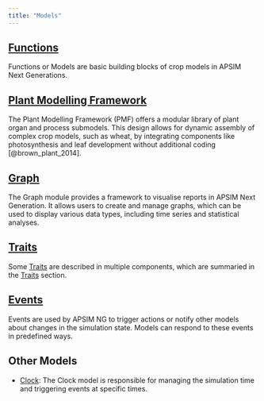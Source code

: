 ```yaml
---
title: "Models"
---
```



## [Functions](Functions)

Functions or Models are basic building blocks of crop models in APSIM Next Generations. 

## [Plant Modelling Framework](PMF)

The Plant Modelling Framework (PMF) offers a modular library of plant organ and process submodels. This design allows for dynamic assembly of complex crop models, such as wheat, by integrating components like photosynthesis and leaf development without additional coding [@brown_plant_2014].

## [Graph](Graph)

The Graph module provides a framework to visualise reports in APSIM Next Generation. It allows users to create and manage graphs, which can be used to display various data types, including time series and statistical analyses.

## [Traits](Traits/)


Some [Traits](Traits) are described in multiple components, which are summaried in the [Traits](Traits) section.


## [Events](Events)

Events are used by APSIM NG to trigger actions or notify other models about changes in the simulation state. Models can respond to these events in predefined ways.

## Other Models

* [Clock](Clock.qmd): The Clock model is responsible for managing the simulation time and triggering events at specific times.